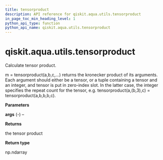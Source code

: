 ```yaml
---
title: tensorproduct
description: API reference for qiskit.aqua.utils.tensorproduct
in_page_toc_min_heading_level: 1
python_api_type: function
python_api_name: qiskit.aqua.utils.tensorproduct
---
```


# qiskit.aqua.utils.tensorproduct

<Function id="qiskit.aqua.utils.tensorproduct" name="tensorproduct" isDedicatedPage={true} github="https://github.com/qiskit-community/qiskit-aqua/tree/stable/0.9/qiskit/aqua/utils/tensor_product.py" signature="tensorproduct(*args)">
  Calculate tensor product.

  m = tensorproduct(a,b,c,…) returns the kronecker product of its arguments. Each argument should either be a tensor, or a tuple containing a tensor and an integer, and tensor is put in zero-index slot. In the latter case, the integer specifies the repeat count for the tensor, e.g. tensorproduct(a,(b,3),c) = tensorproduct(a,b,b,b,c).

  **Parameters**

  **args** (*-*) –

  **Returns**

  the tensor product

  **Return type**

  np.ndarray
</Function>

